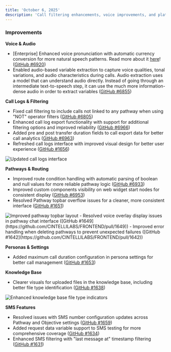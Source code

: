 ```yaml
---
title: 'October 6, 2025'
description: 'Call filtering enhancements, voice improvements, and platform optimizations'
---
```


### Improvements

**Voice & Audio**
- [Enterprise] Enhanced voice pronunciation with automatic currency conversion for more natural speech patterns. Read more about it [here](https://www.bland.ai/blogs/how-bland-is-fixing-the-biggest-flaw-in-ai-voices)! ([GitHub #6920](https://github.com/CINTELLILABS/SERVER/pull/6920))
- Enabled audio-based variable extraction to capture voice qualities, tonal variations, and audio characteristics during calls. Audio extraction uses a model that can understand audio directly. Instead of going through an intermediate text-to-speech step, it can use the much more information-dense audio in order to extract variables ([GitHub #6855](https://github.com/CINTELLILABS/SERVER/pull/6855))

**Call Logs & Filtering**
- Fixed call filtering to include calls not linked to any pathway when using "NOT" operator filters ([GitHub #6805](https://github.com/CINTELLILABS/SERVER/pull/6805))
- Enhanced call log export functionality with support for additional filtering options and improved reliability ([GitHub #6966](https://github.com/CINTELLILABS/SERVER/pull/6966))
- Added pre and post transfer duration fields to call export data for better call analytics ([GitHub #6963](https://github.com/CINTELLILABS/SERVER/pull/6963))
- Refreshed call logs interface with improved visual design for better user experience ([GitHub #1656](https://github.com/CINTELLILABS/FRONTEND/pull/1656))

<Accordion title="View call logs interface improvements">
  <img 
    src="../changelog_assets/10_06_2025/call_logs.png" 
    style={{ width: "100%", borderRadius: "0.5rem", marginTop: "1rem", marginBottom: "1rem" }}
    alt="Updated call logs interface"
  />
</Accordion>

**Pathways & Routing**
- Improved route condition handling with automatic parsing of boolean and null values for more reliable pathway logic ([GitHub #6933](https://github.com/CINTELLILABS/SERVER/pull/6933))
- Improved custom components visibility on web widget start nodes for consistent display ([GitHub #6953](https://github.com/CINTELLILABS/SERVER/pull/6953))
- Resolved Pathway topbar overflow issues for a cleaner, more consistent interface ([GitHub #1651](https://github.com/CINTELLILABS/FRONTEND/pull/1651))

<Accordion title="View pathway topbar improvements">
  <img 
    src="../changelog_assets/10_06_2025/pathway_top_bar.png" 
    style={{ width: "100%", borderRadius: "0.5rem", marginTop: "1rem", marginBottom: "1rem" }}
    alt="Improved pathway topbar layout"
  />
</Accordion>
- Resolved voice overlay display issues in pathway chat interface ([GitHub #1649](https://github.com/CINTELLILABS/FRONTEND/pull/1649))
- Improved error handling when deleting pathways to prevent unexpected failures ([GitHub #1642](https://github.com/CINTELLILABS/FRONTEND/pull/1642))

**Personas & Settings**
- Added maximum call duration configuration in persona settings for better call management ([GitHub #1653](https://github.com/CINTELLILABS/FRONTEND/pull/1653))

**Knowledge Base**
- Clearer visuals for uploaded files in the knowledge base, including better file type identification ([GitHub #1638](https://github.com/CINTELLILABS/FRONTEND/pull/1638))

<Accordion title="View knowledge base file type improvements">
  <img 
    src="../changelog_assets/10_06_2025/kb_types.jpeg" 
    style={{ width: "100%", borderRadius: "0.5rem", marginTop: "1rem", marginBottom: "1rem" }}
    alt="Enhanced knowledge base file type indicators"
  />
</Accordion>

**SMS Features**
- Resolved issues with SMS number configuration updates across Pathway and Objective settings ([GitHub #1659](https://github.com/CINTELLILABS/FRONTEND/pull/1659))
- Added request data variable support to SMS testing for more comprehensive coverage ([GitHub #1634](https://github.com/CINTELLILABS/FRONTEND/pull/1634))
- Enhanced SMS filtering with "last message at" timestamp filtering ([GitHub #1631](https://github.com/CINTELLILABS/FRONTEND/pull/1631))
